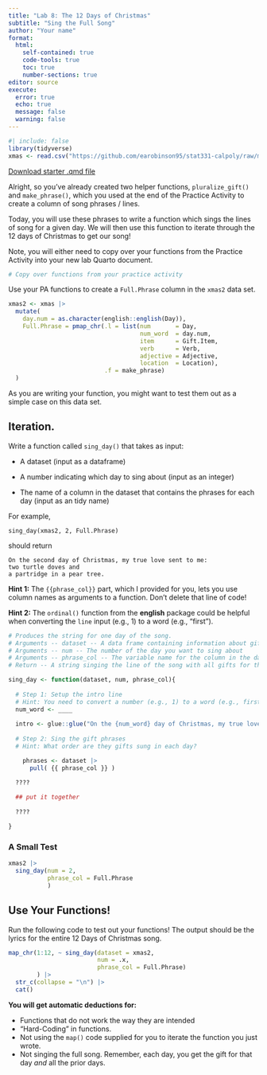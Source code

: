 ```yaml
---
title: "Lab 8: The 12 Days of Christmas"
subtitle: "Sing the Full Song"
author: "Your name"
format: 
  html:
    self-contained: true
    code-tools: true
    toc: true
    number-sections: true
editor: source
execute: 
  error: true
  echo: true
  message: false
  warning: false
---
```


```r
#| include: false
library(tidyverse)
xmas <- read.csv("https://github.com/earobinson95/stat331-calpoly/raw/master/practice-activities/data/xmas.csv")
```

[Download starter .qmd file](lab8-twelve-days-of-christmas.qmd)

Alright, so you've already created two helper functions, `pluralize_gift()` and `make_phrase()`, which you used at the end of the Practice Activity to create a column of song phrases / lines.

Today, you will use these phrases to write a function which sings the lines of song for a given day. We will then use this function to iterate through the 12 days of Christmas to get our song!

::: callout-note
Note, you will either need to copy over your functions from the Practice Activity into your new lab Quarto document.
:::

```r
# Copy over functions from your practice activity
```

Use your PA functions to create a `Full.Phrase` column in the `xmas2` data set.

```r
xmas2 <- xmas |>
  mutate(
    day.num = as.character(english::english(Day)), 
    Full.Phrase = pmap_chr(.l = list(num       = Day,
                                     num_word  = day.num, 
                                     item      = Gift.Item, 
                                     verb      = Verb, 
                                     adjective = Adjective, 
                                     location  = Location), 
                           .f = make_phrase)
  )
```

::: callout-tip
As you are writing your function, you might want to test them out as a simple case on this data set.
:::

## Iteration.

Write a function called `sing_day()` that takes as input:

+ A dataset (input as a dataframe)

+ A number indicating which day to sing about (input as an integer)

+ The name of a column in the dataset that contains the phrases for each day (input as an tidy name)

For example,

    sing_day(xmas2, 2, Full.Phrase)

should return

    On the second day of Christmas, my true love sent to me:
    two turtle doves and
    a partridge in a pear tree.

::: callout-tip
**Hint 1:** The `{{phrase_col}}` part, which I provided for you, lets you use column names as arguments to a function. Don't delete that line of code!

**Hint 2:** The `ordinal()` function from the **english** package could be helpful when converting the `line` input (e.g., 1) to a word (e.g., "first").
:::

```r
# Produces the string for one day of the song.
# Arguments -- dataset -- A data frame containing information about gifts
# Arguments -- num -- The number of the day you want to sing about
# Arguments -- phrase_col -- The variable name for the column in the dataset that contains the song phrases
# Return -- A string singing the line of the song with all gifts for the given day.

sing_day <- function(dataset, num, phrase_col){
  
  # Step 1: Setup the intro line
  # Hint: You need to convert a number (e.g., 1) to a word (e.g., first)
  num_word <- ____
  
  intro <- glue::glue("On the {num_word} day of Christmas, my true love sent to me:")
  
  # Step 2: Sing the gift phrases
  # Hint: What order are they gifts sung in each day?

    phrases <- dataset |>
      pull( {{ phrase_col }} )

  ????
    
  ## put it together
    
  ????

}

```

::: callout-note
### A Small Test

```r
xmas2 |>
  sing_day(num = 2, 
           phrase_col = Full.Phrase
           )
```
:::

## Use Your Functions!

Run the following code to test out your functions! The output should be the lyrics for the entire 12 Days of Christmas song.

```r
map_chr(1:12, ~ sing_day(dataset = xmas2, 
                         num = .x, 
                         phrase_col = Full.Phrase)
        ) |>
  str_c(collapse = "\n") |>
  cat()
```

::: callout-warning
**You will get automatic deductions for:**

+ Functions that do not work the way they are intended
+ "Hard-Coding" in functions.
+ Not using the `map()` code supplied for you to iterate the function you just wrote.
+ Not singing the full song. Remember, each day, you get the gift for that day *and* all the prior days.
:::
